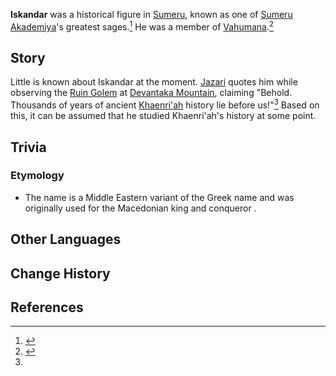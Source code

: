 {{Character Infobox
|type             = Mentioned
|image            = <!-- NPC Iskandar.png -->
|realname         = <!-- Optional, if different from in-game name -->
|deceased         = <!-- Past (for deceased prior to events of the game) or free response -->
|region           = Sumeru

|affiliation      = Vahumana
|title            = Vahumana Sage

|ancestry         = <!-- Clan/family -->
|father           = 
|mother           = 
|spouse           = 
|sibling          = 
|child            = 
|relative         = 

|dialoguereward   = 
}}
'''Iskandar''' was a historical figure in [[Sumeru]], known as one of [[Sumeru Akademiya]]'s greatest sages.<ref>{{Ref/BB|Bimarstan's Proverb Column}}</ref> He was a member of [[Vahumana]].<ref name="VAJC">{{Ref/Quest|Vimana Agama: Jazari's Chapter}}</ref>
<!--
==Profile==
===Appearance===
''(To be added.)''
-->
==Story==
{{Quote|Seek violence, and violence shall find you.|Iskandar|[[Bimarstan's Proverb Column]]}}
Little is known about Iskandar at the moment. [[Jazari]] quotes him while observing the [[Ruin Golem (Devantaka Mountain)|Ruin Golem]] at [[Devantaka Mountain]], claiming "Behold. Thousands of years of ancient [[Khaenri'ah]] history lie before us!"<ref name="VAJC" /> Based on this, it can be assumed that he studied Khaenri'ah's history at some point.

==Trivia==
===Etymology===
*The name ''{{w|Iskandar}}'' is a Middle Eastern variant of the Greek name {{Lang|Aléxandros|grc=Ἀλέξανδρος}} and was originally used for the Macedonian king and conqueror {{w|Alexander the Great}}.
<!--

Unhide if a Note is used on the page. (See Asase Hibiki's page for an example usage.)
==Notes==
{{Reflist|note=1}}
-->

==Other Languages==
{{Other Languages
|default_hidden = 1
|en      = Iskandar
|zhs     = 伊斯坎德
|zhs_rm  = Yīsīkǎndé
|zht     = 伊斯坎德
|zht_rm  = Yīsīkǎndé
|ja      = イスカンデル
|ja_rm   = Isukanderu
|ko      = 이스칸다르
|es      = Iskándar
|fr      = Iskandar
|ru      = Искандар
|th      = Iskandar
|vi      = Iskandar
|de      = Iskander
|id      = Iskandar
|pt      = Iskandar
|tr      = Iskandar
|it      = Iskandar
}}

==Change History==
{{Change History|introduced=3.0}}

==References==
{{Reflist}}